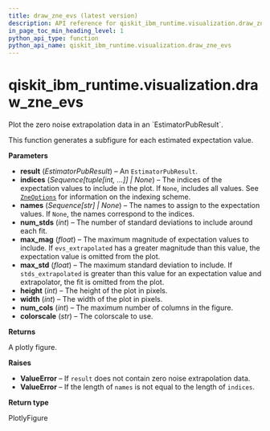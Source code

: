 ```yaml
---
title: draw_zne_evs (latest version)
description: API reference for qiskit_ibm_runtime.visualization.draw_zne_evs in the latest version of qiskit-ibm-runtime
in_page_toc_min_heading_level: 1
python_api_type: function
python_api_name: qiskit_ibm_runtime.visualization.draw_zne_evs
---
```


<span id="qiskit-ibm-runtime-visualization-draw-zne-evs" />

# qiskit\_ibm\_runtime.visualization.draw\_zne\_evs

<Function id="qiskit_ibm_runtime.visualization.draw_zne_evs" isDedicatedPage={true} github="https://github.com/Qiskit/qiskit-ibm-runtime/tree/stable/0.43/qiskit_ibm_runtime/visualization/draw_zne.py#L29-L152" signature="draw_zne_evs(result, indices=None, names=None, num_stds=1, max_mag=10, max_std=0.2, height=500, width=1000, num_cols=4, colorscale='Aggrnyl')">
  Plot the zero noise extrapolation data in an `EstimatorPubResult`.

  This function generates a subfigure for each estimated expectation value.

  **Parameters**

  *   **result** (*EstimatorPubResult*) – An `EstimatorPubResult`.
  *   **indices** (*Sequence\[tuple\[int, ...]] | None*) – The indices of the expectation values to include in the plot. If `None`, includes all values. See [`ZneOptions`](options-zne-options "qiskit_ibm_runtime.options.ZneOptions") for information on the indexing scheme.
  *   **names** (*Sequence\[str] | None*) – The names to assign to the expectation values. If `None`, the names correspond to the indices.
  *   **num\_stds** (*int*) – The number of standard deviations to include around each fit.
  *   **max\_mag** (*float*) – The maximum magnitude of expectation values to include. If `evs_extrapolated` has a greater magnitude than this value, the expectation value is omitted from the plot.
  *   **max\_std** (*float*) – The maximum standard deviation to include. If `stds_extrapolated` is greater than this value for an expectation value and extrapolator, the fit is omitted from the plot.
  *   **height** (*int*) – The height of the plot in pixels.
  *   **width** (*int*) – The width of the plot in pixels.
  *   **num\_cols** (*int*) – The maximum number of columns in the figure.
  *   **colorscale** (*str*) – The colorscale to use.

  **Returns**

  A plotly figure.

  **Raises**

  *   **ValueError** – If `result` does not contain zero noise extrapolation data.
  *   **ValueError** – If the length of `names` is not equal to the length of `indices`.

  **Return type**

  PlotlyFigure
</Function>

